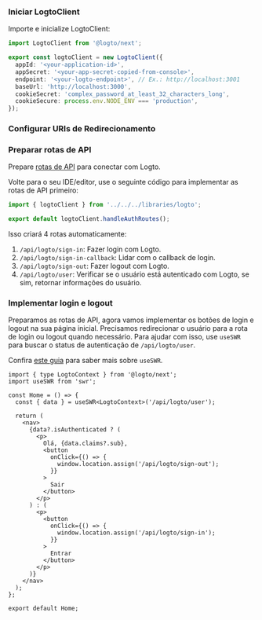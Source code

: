 
### Iniciar LogtoClient

Importe e inicialize LogtoClient:

```ts title="libraries/logto.ts"
import LogtoClient from '@logto/next';

export const logtoClient = new LogtoClient({
  appId: '<your-application-id>',
  appSecret: '<your-app-secret-copied-from-console>',
  endpoint: '<your-logto-endpoint>', // Ex.: http://localhost:3001
  baseUrl: 'http://localhost:3000',
  cookieSecret: 'complex_password_at_least_32_characters_long',
  cookieSecure: process.env.NODE_ENV === 'production',
});
```

### Configurar URIs de Redirecionamento

<SignInFlowSummary />

<AssumingUrl />

<WebConfigureRedirectUris redirectUri="http://localhost:3000/api/logto/sign-in-callback" />

### Preparar rotas de API

Prepare [rotas de API](https://nextjs.org/docs/pages/building-your-application/routing/api-routes) para conectar com Logto.

Volte para o seu IDE/editor, use o seguinte código para implementar as rotas de API primeiro:

```ts title="pages/api/logto/[action].ts"
import { logtoClient } from '../../../libraries/logto';

export default logtoClient.handleAuthRoutes();
```

Isso criará 4 rotas automaticamente:

1. `/api/logto/sign-in`: Fazer login com Logto.
2. `/api/logto/sign-in-callback`: Lidar com o callback de login.
3. `/api/logto/sign-out`: Fazer logout com Logto.
4. `/api/logto/user`: Verificar se o usuário está autenticado com Logto, se sim, retornar informações do usuário.

### Implementar login e logout

Preparamos as rotas de API, agora vamos implementar os botões de login e logout na sua página inicial. Precisamos redirecionar o usuário para a rota de login ou logout quando necessário. Para ajudar com isso, use `useSWR` para buscar o status de autenticação de `/api/logto/user`.

Confira [este guia](https://swr.vercel.app/docs/getting-started) para saber mais sobre `useSWR`.

```tsx title="/pages/index.tsx"
import { type LogtoContext } from '@logto/next';
import useSWR from 'swr';

const Home = () => {
  const { data } = useSWR<LogtoContext>('/api/logto/user');

  return (
    <nav>
      {data?.isAuthenticated ? (
        <p>
          Olá, {data.claims?.sub},
          <button
            onClick={() => {
              window.location.assign('/api/logto/sign-out');
            }}
          >
            Sair
          </button>
        </p>
      ) : (
        <p>
          <button
            onClick={() => {
              window.location.assign('/api/logto/sign-in');
            }}
          >
            Entrar
          </button>
        </p>
      )}
    </nav>
  );
};

export default Home;
```

<Checkpoint />

